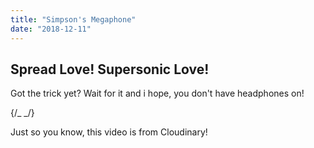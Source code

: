 ```yaml
---
title: "Simpson's Megaphone"
date: "2018-12-11"
---
```


## Spread Love! Supersonic Love!

Got the trick yet? Wait for it and i hope, you don't have headphones on!

{/_ <VideoPlayer
    publicID = "v1609183377"
    title = "headspace video"
    muted
/> _/}

Just so you know, this video is from Cloudinary!